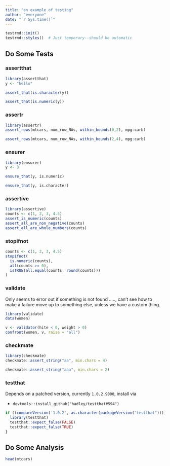 ```yaml
---
title: "an example of testing"
author: "everyone"
date: "`r Sys.time()`"
---
```


```r
testrmd::init()
testrmd::styles()  # Just temporary--should be automatic
```

## Do Some Tests

### assertthat

```r
library(assertthat)
y <- "hello"

assert_that(is.character(y))
```

```r
assert_that(is.numeric(y))
```

### assertr

```r
library(assertr)
assert_rows(mtcars, num_row_NAs, within_bounds(0,2), mpg:carb)
```

```r
assert_rows(mtcars, num_row_NAs, within_bounds(2,4), mpg:carb)
```

### ensurer
```r
library(ensurer)
y <- 3

ensure_that(y, is.numeric)
```

```r
ensure_that(y, is.character)
```

### assertive

```r
library(assertive)
counts <- c(1, 2, 3, 4.5)
assert_is_numeric(counts)
assert_all_are_non_negative(counts)
assert_all_are_whole_numbers(counts)
```

### stopifnot

```r
counts <- c(1, 2, 3, 4.5)
stopifnot(
  is.numeric(counts),
  all(counts >= 0),
  isTRUE(all.equal(counts, round(counts)))
)
```

### validate

Only seems to error out if something is not found ....., can't see how to make
a failure move up to something else, unless we have a custom thing.

```r
library(validate)
data(women)

v <- validator(hite < 0, weight > 0)
confront(women, v, raise = "all")
```

### checkmate

```r
library(checkmate)
checkmate::assert_string("aa", min.chars = 4)
```

```r
checkmate::assert_string("aaa", min.chars = 2)
```

### testthat

Depends on a patched version, currently `1.0.2.9000`, install via

* `devtools::install_github("hadley/testthat#594")`

```r
if ((compareVersion('1.0.2', as.character(packageVersion("testthat")))) == -1) {
  library(testthat)
  testthat::expect_false(FALSE)
  testthat::expect_false(TRUE)
}
```


## Do Some Analysis

```r
head(mtcars)
```

